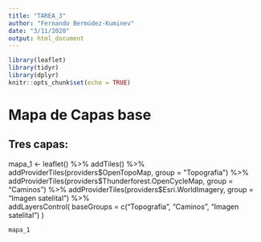 ---
title: "TAREA_3"
author: "Fernando Bermúdez-Kuminev"
date: "3/11/2020"
output: html_document
---

```{r setup, include=FALSE}
library(leaflet)
library(tidyr)
library(dplyr)
knitr::opts_chunk$set(echo = TRUE)
```

# Mapa de Capas base

## Tres capas:

mapa_1 <- leaflet() %>%
  addTiles() %>% 
  addProviderTiles(providers$OpenTopoMap, group = "Topografia") %>%
  addProviderTiles(providers$Thunderforest.OpenCycleMap, group = "Caminos") %>% 
  addProviderTiles(providers$Esri.WorldImagery, group = "Imagen satelital")  %>%  
  addLayersControl(
    baseGroups = c("Topografia", "Caminos", "Imagen satelital")
  )
```{r echo=TRUE, message=FALSE, warning=FALSE, eval=FALSE}
mapa_1

```


